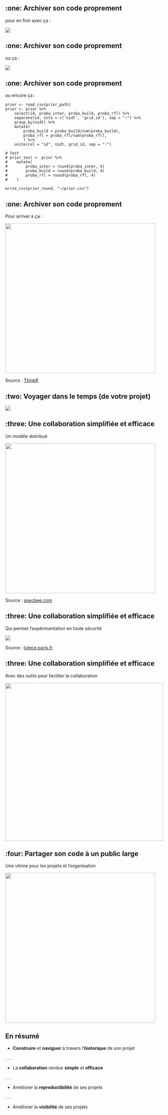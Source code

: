
## :one: Archiver son code proprement {auto-animate=true}

pour en finir avec ça :

![](img/fichiers_multiples.png)


## :one: Archiver son code proprement {auto-animate=true}

ou ça :

![](img/finalfinal.png){fig-align="center"}


## :one: Archiver son code proprement {auto-animate=true}

ou encore ça :

```.python
prior <- read_csv(prior_path)
prior <- prior %>%
    select(id, proba_inter, proba_build, proba_rfl) %>%
    separate(id, into = c('nidt', 'grid_id'), sep = ":") %>%
    group_by(nidt) %>%
    mutate(
        proba_build = proba_build/sum(proba_build),
        proba_rfl = proba_rfl/sum(proba_rfl),
        ) %>%
    unite(col = "id", nidt, grid_id, sep = ":")

# Test
# prior_test <- prior %>%
#    mutate(
#        proba_inter = round(proba_inter, 4)
#        proba_build = round(proba_build, 4)
#        proba_rfl = round(proba_rfl, 4)
#    )

write_csv(prior_round, "~/prior.csv")
```

## :one: Archiver son code proprement {auto-animate=true}

Pour arriver à ça :

![](img/timeline.png){fig-align="center" height=475}

Source : [ThinkR](https://thinkr.fr/travailler-avec-git-via-rstudio-et-versionner-son-code/)

## :two: Voyager dans le temps (de votre projet)

![](img/historique_utilitr.png){fig-align="center"}

## :three: Une collaboration simplifiée et efficace {auto-animate=true}

Un modèle distribué

![](img/git_distributed.png){fig-align="center" height=475}

Source : [specbee.com](https://www.specbee.com)

## :three: Une collaboration simplifiée et efficace {auto-animate=true}

Qui permet l'expérimentation en toute sécurité

![](img/branches.png){fig-align="center"}

Source : [lutece.paris.fr](https://lutece.paris.fr/support/jsp/site/Portal.jsp?page=wiki&view=page&page_name=git&language=fr)

## :three: Une collaboration simplifiée et efficace {auto-animate=true}

Avec des outils pour faciliter la collaboration

![](img/issue.png){fig-align="center" height=500}

## :four: Partager son code à un public large {auto-animate=true}

Une vitrine pour les projets et l'organisation

![](img/ghinseefr.png){fig-align="center" height=475}


## En résumé

- [__Construire__]{.blue2} et [__naviguer__]{.blue2} à travers l'[**historique**]{.orange} de son projet

. . .

- La [**collaboration**]{.orange} rendue [__simple__]{.blue2} et [__efficace__]{.blue2}

. . .

- Améliorer la [**reproductibilité**]{.orange} de ses projets

. . .

- Améliorer la [**visibilité**]{.orange} de ses projets

